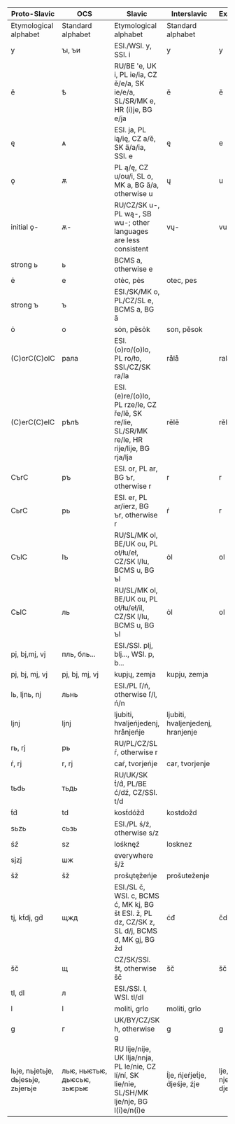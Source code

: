 | Proto-Slavic                       | OCS                              | Slavic                                                                                         |  Interslavic                  | Examples                    |
|------------------------------------|----------------------------------|------------------------------------------------------------------------------------------------|-------------------------------|-----------------------------|
|  Etymological alphabet             |  Standard alphabet               |  Etymological alphabet                                                                         |  Standard alphabet            |
| y                                  | ꙑ, ъи                            | ESl./WSl. y, SSl. i                                                                            | y                             | y                           | byti, dobry                                          | byti, dobry                                        |
| ě                                  | ѣ                                | RU/BE 'e, UK i, PL ie/ia, CZ ě/e/a, SK ie/e/a, SL/SR/MK e, HR (i)je, BG e/ja                   | ě                             | ě                           | svět, rěka                                           | svět, rěka                                         |
| ę                                  | ѧ                                | ESl. ja, PL ią/ię, CZ a/ě, SK ä/a/ia, SSl. e                                                   | ę                             | e                           | język, svęty                                         | jezyk, svety                                       |
| ǫ                                  | ѫ                                | PL ą/ę, CZ u/ou/i, SL o, MK a, BG ă/a, otherwise u                                             | ų                             | u                           | pųt́, rųka                                           | put, ruka                                          |
| initial ǫ-                         | ѫ-                               | RU/CZ/SK u-, PL wą-, SB wu-; other languages are less consistent                               | vų-                           | vu-                         | vųtroby, pavųk                                       | vutroby, pavuk                                     |
| strong ь                           | ь                                | BCMS a, otherwise e
| ė                             | e                           | otėc, pės                                            | otec, pes                                          |
| strong ъ                           | ъ                                | ESl./SK/MK o, PL/CZ/SL e, BCMS a, BG ă
| ȯ                             | o                           | sȯn, pěsȯk                                           | son, pěsok                                         |
| (C)orC(C)olC                       | рала                             | ESl. (o)ro/(o)lo, PL ro/ło, SSl./CZ/SK ra/la                                                   | rålå                          | rala                        | gråd, kråvaglåva, mlådy                              | grad, kravaglava, mlady                            |
| (C)erC(C)elC                       | рѣлѣ                             | ESl. (e)re/(o)lo, PL rze/le, CZ ře/lě, SK re/lie, SL/SR/MK re/le, HR rije/lije, BG rja/lja     | rělě                          | rělě                        | brěg, prědmlěko                                      | brěg, prědmlěko                                    |
| CъrC                               | ръ                               | ESl. or, PL ar, BG ъr, otherwise r                                                             | r                             | r                           | trg, krčma                                           | trg, krčma                                         |
| CьrC                               | рь                               | ESl. er, PL ar/ierz, BG ъr, otherwise r                                                        | ŕ                             | r                           | dŕžati, smŕt́                                        | držati, smrt                                       |
| CъlC                               | lъ                               | RU/SL/MK ol, BE/UK ou, PL oł/łu/eł, CZ/SK l/lu, BCMS u, BG ъl                                  | ȯl                            | ol                          | dȯlg, kȯlbasa                                        | dolg, kolbasa                                      |
| CьlC                               | ль                               | RU/SL/MK ol, BE/UK ou, PL oł/łu/eł/il, CZ/SK l/lu, BCMS u, BG ъl                               | ȯl                            | ol                          | tȯlsty, vȯlk                                         | tolsty, volk                                       |
| pj, bj,mj, vj                      | пль, бль...                      | ESl./SSl. plj, blj..., WSl. p, b...
| pj, bj, mj, vj                | pj, bj, mj, vj              | kupjų, zemja                                         | kupju, zemja                                       |
| lь, ljnь, nj                       | льнь                             | ESl./PL ľ/ń, otherwise ľ/l, ń/n
| ljnj                          | ljnj                        | ljubiti, hvaljeńjedenj, hrånjeńje                    | ljubiti, hvaljenjedenj, hranjenje                  |
| rь, rj                             | рь                               | RU/PL/CZ/SL ŕ, otherwise r
| ŕ, rj                         | r, rj                       | caŕ, tvorjeńje                                       | car, tvorjenje                                     |
| tьdь                               | тьдь                             | RU/UK/SK t́/d́, PL/BE ć/dź, CZ/SSl. t/d
| t́d́                          | td                          | kost́dóžd́                                           | kostdožd                                           |
| sьzь                               | сьзь                             | ESl./PL ś/ź, otherwise s/z
| śź                            | sz                          | lośknęź                                              | losknez                                            |
| sjzj                               | шж                               | everywhere š/ž
| šž                            | šž                          | prošųtęžeńje                                         | prošuteženje                                       |
| tj, kt́dj, gd́                     | щжд                              | ESl./SL č, WSl. c, BCMS ć, MK kj, BG št ESl. ž, PL dz, CZ/SK z, SL d/j, BCMS đ, MK gj, BG žd | ćđ                            | čdž                         | svěća, noćmeđu                                       | svěča, nočmedžu                                    |
| šč                                 | щ                                | CZ/SK/SSl. št, otherwise šč                                                                    | šč                            | šč                          | ščetka                                               | ščetka                                             |
| tl, dl                             | л                                | ESl./SSl. l, WSl. tl/dl
| l                             | l                           | moliti, grlo                                         | moliti, grlo                                       |
| g                                  | г                                | UK/BY/CZ/SK h, otherwise g                                                                     | g                             | g                           | glåva, jego                                          | glava, jego                                        |
| lьje, nьjetьje, dьjesьje, zьjerьje | льѥ,&nbsp;ньѥтьѥ, дьѥсьѥ, зьѥрьѥ | RU lije/nije, UK llja/nnja, PL le/nie, CZ lí/ní, SK lie/nie, SL/SH/MK lje/nje, BG l(i)e/n(i)e  | ĺje, ńjeŕjet́je, d́jeśje, źje | lje, njerjetje, djesje, zje | usiĺje, dělańje, primoŕje, žit́je, orųd́je, podlěśje | usilje, dělanje, primorje, žitje, orudje, podlěsje |
<!-- TODO the table is not true. It is necessary to finalize. Original: http://steen.free.fr/interslavic/derivation.html#international -->
